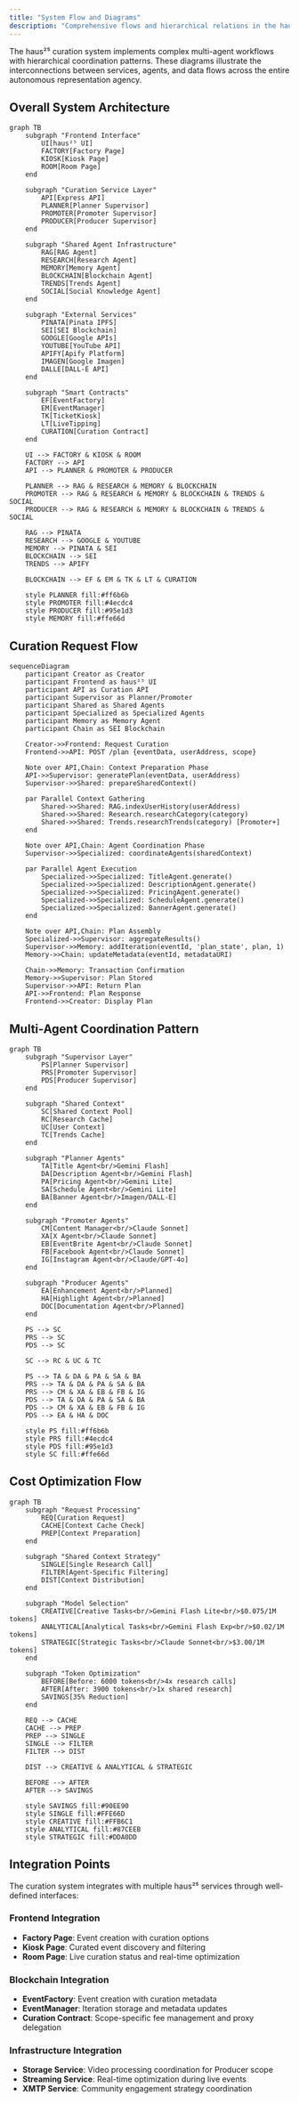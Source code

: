 ```yaml
---
title: "System Flow and Diagrams"
description: "Comprehensive flows and hierarchical relations in the haus²⁵ multi-agent curation system architecture."
---
```


The haus²⁵ curation system implements complex multi-agent workflows with hierarchical coordination patterns. These diagrams illustrate the interconnections between services, agents, and data flows across the entire autonomous representation agency.

## Overall System Architecture

```mermaid
graph TB
    subgraph "Frontend Interface"
        UI[haus²⁵ UI]
        FACTORY[Factory Page]
        KIOSK[Kiosk Page]
        ROOM[Room Page]
    end
    
    subgraph "Curation Service Layer"
        API[Express API]
        PLANNER[Planner Supervisor]
        PROMOTER[Promoter Supervisor]
        PRODUCER[Producer Supervisor]
    end
    
    subgraph "Shared Agent Infrastructure"
        RAG[RAG Agent]
        RESEARCH[Research Agent]
        MEMORY[Memory Agent]
        BLOCKCHAIN[Blockchain Agent]
        TRENDS[Trends Agent]
        SOCIAL[Social Knowledge Agent]
    end
    
    subgraph "External Services"
        PINATA[Pinata IPFS]
        SEI[SEI Blockchain]
        GOOGLE[Google APIs]
        YOUTUBE[YouTube API]
        APIFY[Apify Platform]
        IMAGEN[Google Imagen]
        DALLE[DALL-E API]
    end
    
    subgraph "Smart Contracts"
        EF[EventFactory]
        EM[EventManager]
        TK[TicketKiosk]
        LT[LiveTipping]
        CURATION[Curation Contract]
    end
    
    UI --> FACTORY & KIOSK & ROOM
    FACTORY --> API
    API --> PLANNER & PROMOTER & PRODUCER
    
    PLANNER --> RAG & RESEARCH & MEMORY & BLOCKCHAIN
    PROMOTER --> RAG & RESEARCH & MEMORY & BLOCKCHAIN & TRENDS & SOCIAL
    PRODUCER --> RAG & RESEARCH & MEMORY & BLOCKCHAIN & TRENDS & SOCIAL
    
    RAG --> PINATA
    RESEARCH --> GOOGLE & YOUTUBE
    MEMORY --> PINATA & SEI
    BLOCKCHAIN --> SEI
    TRENDS --> APIFY
    
    BLOCKCHAIN --> EF & EM & TK & LT & CURATION
    
    style PLANNER fill:#ff6b6b
    style PROMOTER fill:#4ecdc4
    style PRODUCER fill:#95e1d3
    style MEMORY fill:#ffe66d
```

## Curation Request Flow

```mermaid
sequenceDiagram
    participant Creator as Creator
    participant Frontend as haus²⁵ UI
    participant API as Curation API
    participant Supervisor as Planner/Promoter
    participant Shared as Shared Agents
    participant Specialized as Specialized Agents
    participant Memory as Memory Agent
    participant Chain as SEI Blockchain
    
    Creator->>Frontend: Request Curation
    Frontend->>API: POST /plan {eventData, userAddress, scope}
    
    Note over API,Chain: Context Preparation Phase
    API->>Supervisor: generatePlan(eventData, userAddress)
    Supervisor->>Shared: prepareSharedContext()
    
    par Parallel Context Gathering
        Shared->>Shared: RAG.indexUserHistory(userAddress)
        Shared->>Shared: Research.researchCategory(category)
        Shared->>Shared: Trends.researchTrends(category) [Promoter+]
    end
    
    Note over API,Chain: Agent Coordination Phase
    Supervisor->>Specialized: coordinateAgents(sharedContext)
    
    par Parallel Agent Execution
        Specialized->>Specialized: TitleAgent.generate()
        Specialized->>Specialized: DescriptionAgent.generate()
        Specialized->>Specialized: PricingAgent.generate()
        Specialized->>Specialized: ScheduleAgent.generate()
        Specialized->>Specialized: BannerAgent.generate()
    end
    
    Note over API,Chain: Plan Assembly
    Specialized->>Supervisor: aggregateResults()
    Supervisor->>Memory: addIteration(eventId, 'plan_state', plan, 1)
    Memory->>Chain: updateMetadata(eventId, metadataURI)
    
    Chain->>Memory: Transaction Confirmation
    Memory->>Supervisor: Plan Stored
    Supervisor->>API: Return Plan
    API->>Frontend: Plan Response
    Frontend->>Creator: Display Plan
```

## Multi-Agent Coordination Pattern

```mermaid
graph TB
    subgraph "Supervisor Layer"
        PS[Planner Supervisor]
        PRS[Promoter Supervisor] 
        PDS[Producer Supervisor]
    end
    
    subgraph "Shared Context"
        SC[Shared Context Pool]
        RC[Research Cache]
        UC[User Context]
        TC[Trends Cache]
    end
    
    subgraph "Planner Agents"
        TA[Title Agent<br/>Gemini Flash]
        DA[Description Agent<br/>Gemini Flash]
        PA[Pricing Agent<br/>Gemini Lite]
        SA[Schedule Agent<br/>Gemini Lite]
        BA[Banner Agent<br/>Imagen/DALL-E]
    end
    
    subgraph "Promoter Agents"
        CM[Content Manager<br/>Claude Sonnet]
        XA[X Agent<br/>Claude Sonnet]
        EB[EventBrite Agent<br/>Claude Sonnet]
        FB[Facebook Agent<br/>Claude Sonnet]
        IG[Instagram Agent<br/>Claude/GPT-4o]
    end
    
    subgraph "Producer Agents"
        EA[Enhancement Agent<br/>Planned]
        HA[Highlight Agent<br/>Planned]
        DOC[Documentation Agent<br/>Planned]
    end
    
    PS --> SC
    PRS --> SC
    PDS --> SC
    
    SC --> RC & UC & TC
    
    PS --> TA & DA & PA & SA & BA
    PRS --> TA & DA & PA & SA & BA
    PRS --> CM & XA & EB & FB & IG
    PDS --> TA & DA & PA & SA & BA
    PDS --> CM & XA & EB & FB & IG
    PDS --> EA & HA & DOC
    
    style PS fill:#ff6b6b
    style PRS fill:#4ecdc4
    style PDS fill:#95e1d3
    style SC fill:#ffe66d
```

## Cost Optimization Flow

```mermaid
graph TB
    subgraph "Request Processing"
        REQ[Curation Request]
        CACHE[Context Cache Check]
        PREP[Context Preparation]
    end
    
    subgraph "Shared Context Strategy"
        SINGLE[Single Research Call]
        FILTER[Agent-Specific Filtering]
        DIST[Context Distribution]
    end
    
    subgraph "Model Selection"
        CREATIVE[Creative Tasks<br/>Gemini Flash Lite<br/>$0.075/1M tokens]
        ANALYTICAL[Analytical Tasks<br/>Gemini Flash Exp<br/>$0.02/1M tokens]
        STRATEGIC[Strategic Tasks<br/>Claude Sonnet<br/>$3.00/1M tokens]
    end
    
    subgraph "Token Optimization"
        BEFORE[Before: 6000 tokens<br/>4x research calls]
        AFTER[After: 3900 tokens<br/>1x shared research]
        SAVINGS[35% Reduction]
    end
    
    REQ --> CACHE
    CACHE --> PREP
    PREP --> SINGLE
    SINGLE --> FILTER
    FILTER --> DIST
    
    DIST --> CREATIVE & ANALYTICAL & STRATEGIC
    
    BEFORE --> AFTER
    AFTER --> SAVINGS
    
    style SAVINGS fill:#90EE90
    style SINGLE fill:#FFE66D
    style CREATIVE fill:#FFB6C1
    style ANALYTICAL fill:#87CEEB
    style STRATEGIC fill:#DDA0DD
```

## Integration Points

The curation system integrates with multiple haus²⁵ services through well-defined interfaces:

### Frontend Integration
- **Factory Page**: Event creation with curation options
- **Kiosk Page**: Curated event discovery and filtering  
- **Room Page**: Live curation status and real-time optimization

### Blockchain Integration
- **EventFactory**: Event creation with curation metadata
- **EventManager**: Iteration storage and metadata updates
- **Curation Contract**: Scope-specific fee management and proxy delegation

### Infrastructure Integration
- **Storage Service**: Video processing coordination for Producer scope
- **Streaming Service**: Real-time optimization during live events
- **XMTP Service**: Community engagement strategy coordination

